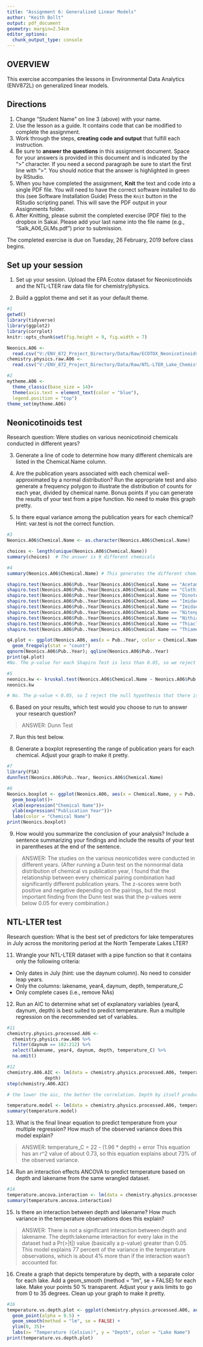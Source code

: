 ```yaml
---
title: "Assignment 6: Generalized Linear Models"
author: "Keith Bollt"
output: pdf_document
geometry: margin=2.54cm
editor_options: 
  chunk_output_type: console
---
```


## OVERVIEW

This exercise accompanies the lessons in Environmental Data Analytics (ENV872L) on generalized linear models. 

## Directions
1. Change "Student Name" on line 3 (above) with your name.
2. Use the lesson as a guide. It contains code that can be modified to complete the assignment.
3. Work through the steps, **creating code and output** that fulfill each instruction.
4. Be sure to **answer the questions** in this assignment document.
Space for your answers is provided in this document and is indicated by the ">" character.
If you need a second paragraph be sure to start the first line with ">".
You should notice that the answer is highlighted in green by RStudio. 
6. When you have completed the assignment, **Knit** the text and code into a single PDF file.
You will need to have the correct software installed to do this (see Software Installation Guide)
Press the `Knit` button in the RStudio scripting panel.
This will save the PDF output in your Assignments folder.
8. After Knitting, please submit the completed exercise (PDF file) to the dropbox in Sakai. Please add your last name into the file name (e.g., "Salk_A06_GLMs.pdf") prior to submission.

The completed exercise is due on Tuesday, 26 February, 2019 before class begins.

## Set up your session 
1. Set up your session. Upload the EPA Ecotox dataset for Neonicotinoids and the NTL-LTER raw data file for chemistry/physics. 

2. Build a ggplot theme and set it as your default theme.

```r
#1
getwd()
library(tidyverse)
library(ggplot2)
library(corrplot)
knitr::opts_chunk$set(fig.height = 9, fig.width = 7)

Neonics.A06 <- 
  read.csv("V:/ENV_872_Project_Directory/Data/Raw/ECOTOX_Neonicotinoids_Mortality_raw.csv")
chemistry.physics.raw.A06 <- 
  read.csv("V:/ENV_872_Project_Directory/Data/Raw/NTL-LTER_Lake_ChemistryPhysics_Raw.csv")

#2
mytheme.A06 <- 
  theme_classic(base_size = 14)+
  theme(axis.text = element_text(color = "blue"),
  legend.position = "top")
theme_set(mytheme.A06)

```

## Neonicotinoids test
Research question: Were studies on various neonicotinoid chemicals conducted in different years? 

3. Generate a line of code to determine how many different chemicals are listed in the Chemical.Name column.

4. Are the publication years associated with each chemical well-approximated by a normal distribution? Run the appropriate test and also generate a frequency polygon to illustrate the distribution of counts for each year, divided by chemical name. Bonus points if you can generate the results of your test from a pipe function. No need to make this graph pretty.

5. Is there equal variance among the publication years for each chemical? Hint: var.test is not the correct function.

```r
#3
Neonics.A06$Chemical.Name <- as.character(Neonics.A06$Chemical.Name)

choices <- length(unique(Neonics.A06$Chemical.Name))
summary(choices)  # The answer is 9 different chemicals

#4
summary(Neonics.A06$Chemical.Name) # This generates the different chemical names. I should have just run this code for q3 as well...

shapiro.test(Neonics.A06$Pub..Year[Neonics.A06$Chemical.Name == "Acetamiprid"])
shapiro.test(Neonics.A06$Pub..Year[Neonics.A06$Chemical.Name == "Clothianidin"])
shapiro.test(Neonics.A06$Pub..Year[Neonics.A06$Chemical.Name == "Dinotefuran"])
shapiro.test(Neonics.A06$Pub..Year[Neonics.A06$Chemical.Name == "Imidacloprid"])
shapiro.test(Neonics.A06$Pub..Year[Neonics.A06$Chemical.Name == "Imidaclothiz"])
shapiro.test(Neonics.A06$Pub..Year[Neonics.A06$Chemical.Name == "Nitenpyram"])
shapiro.test(Neonics.A06$Pub..Year[Neonics.A06$Chemical.Name == "Nithiazine"])
shapiro.test(Neonics.A06$Pub..Year[Neonics.A06$Chemical.Name == "Thiacloprid"])
shapiro.test(Neonics.A06$Pub..Year[Neonics.A06$Chemical.Name == "Thiamethoxam"])

q4.plot <- ggplot(Neonics.A06, aes(x = Pub..Year, color = Chemical.Name)) +
  geom_freqpoly(stat = "count")
qqnorm(Neonics.A06$Pub..Year); qqline(Neonics.A06$Pub..Year)
print(q4.plot)
#No. The p-value for each Shapiro Test is less than 0.05, so we reject the null hypothesis that the data is normally distributed.

#5
neonics.kw <- kruskal.test(Neonics.A06$Chemical.Name ~ Neonics.A06$Pub..Year)
neonics.kw

# No. The p-value < 0.05, so I reject the null hypothesis that there is no significant difference between the variances.
```

6. Based on your results, which test would you choose to run to answer your research question?

> ANSWER: Dunn Test

7. Run this test below. 

8. Generate a boxplot representing the range of publication years for each chemical. Adjust your graph to make it pretty.
```r
#7
library(FSA)
dunnTest(Neonics.A06$Pub..Year, Neonics.A06$Chemical.Name)    

#8
Neonics.boxplot <- ggplot(Neonics.A06, aes(x = Chemical.Name, y = Pub..Year, color = Chemical.Name) )+
  geom_boxplot()+
  xlab(expression("Chemical Name"))+
  ylab(expression("Publication Year"))+
  labs(color = "Chemical Name")
print(Neonics.boxplot)

```


9. How would you summarize the conclusion of your analysis? Include a sentence summarizing your findings and include the results of your test in parentheses at the end of the sentence. 

> ANSWER: The studies on the various neonicotides were conducted in different years. (After running a Dunn test on the nonnormal data distribution of chemical vs publication year, I found that the relationship between every chemical pairing combination had significantly different publication years. The z-scores were both positive and negative depending on the pairings, but the most important finding from the Dunn test was that the p-values were below 0.05 for every combination.)

## NTL-LTER test
Research question: What is the best set of predictors for lake temperatures in July across the monitoring period at the North Temperate Lakes LTER? 

11. Wrangle your NTL-LTER dataset with a pipe function so that it contains only the following criteria: 

* Only dates in July (hint: use the daynum column). No need to consider leap years.
* Only the columns: lakename, year4, daynum, depth, temperature_C
* Only complete cases (i.e., remove NAs)

12. Run an AIC to determine what set of explanatory variables (year4, daynum, depth) is best suited to predict temperature. Run a multiple regression on the recommended set of variables. 

```r
#11
chemistry.physics.processed.A06 <- 
  chemistry.physics.raw.A06 %>%
  filter(daynum == 182:212) %>%
  select(lakename, year4, daynum, depth, temperature_C) %>%
  na.omit()

#12
chemistry.A06.AIC <- lm(data = chemistry.physics.processed.A06, temperature_C ~ year4 + daynum + 
              depth)
step(chemistry.A06.AIC)  

# the lower the aic, the better the correlation. Depth by itself produced the lowest AIC, and therefore the best correlation with temperature.

temperature.model <- lm(data = chemistry.physics.processed.A06, temperature_C ~ depth) 
summary(temperature.model)

```

13. What is the final linear equation to predict temperature from your multiple regression? How much of the observed variance does this model explain?

> ANSWER: temperature_C = 22 - (1.96 * depth) + error
This equation has an r^2 value of about 0.73, so this equation explains about 73% of the observed variance.

14. Run an interaction effects ANCOVA to predict temperature based on depth and lakename from the same wrangled dataset.

```r
#14
temperature.ancova.interaction <- lm(data = chemistry.physics.processed.A06, temperature_C ~ depth * lakename)
summary(temperature.ancova.interaction)

```

15. Is there an interaction between depth and lakename? How much variance in the temperature observations does this explain?

> ANSWER: There is not a significant interaction between depth and lakename. The depth:lakename interaction for every lake in the dataset had a Pr(>|t|) value (basically a p-value) greater than 0.05.
This model explains 77 percent of the variance in the temperature observations, which is about 4% more than if the interaction wasn't accounted for.

16. Create a graph that depicts temperature by depth, with a separate color for each lake. Add a geom_smooth (method = "lm", se = FALSE) for each lake. Make your points 50 % transparent. Adjust your y axis limits to go from 0 to 35 degrees. Clean up your graph to make it pretty. 

```r
#16
temperature.vs.depth.plot <- ggplot(chemistry.physics.processed.A06, aes(x = temperature_C, y = depth, color = lakename)) + 
  geom_point(alpha = 0.5) + 
  geom_smooth(method = "lm", se = FALSE) +
  ylim(0, 35)+
  labs(x= "Temperature (Celsius)", y = "Depth", color = "Lake Name")
print(temperature.vs.depth.plot)
```

